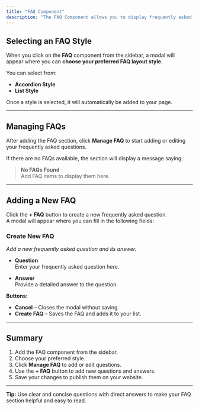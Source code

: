 ```yaml
---
title: "FAQ Component"
description: "The FAQ Component allows you to display frequently asked questions on your website. You can choose from multiple FAQ styles and easily manage your questions and answers directly from the builder."
---
```


## Selecting an FAQ Style

When you click on the **FAQ** component from the sidebar, a modal will appear where you can **choose your preferred FAQ layout style**.

You can select from:

- **Accordion Style**
- **List Style**

Once a style is selected, it will automatically be added to your page.

---

## Managing FAQs

After adding the FAQ section, click **Manage FAQ** to start adding or editing your frequently asked questions.

If there are no FAQs available, the section will display a message saying:

> **No FAQs Found**  
> Add FAQ items to display them here.

---

## Adding a New FAQ

Click the **+ FAQ** button to create a new frequently asked question.  
A modal will appear where you can fill in the following fields:

### Create New FAQ

_Add a new frequently asked question and its answer._

- **Question**  
  Enter your frequently asked question here.

- **Answer**  
  Provide a detailed answer to the question.

**Buttons:**

- **Cancel** – Closes the modal without saving.
- **Create FAQ** – Saves the FAQ and adds it to your list.

---

## Summary

1. Add the FAQ component from the sidebar.
2. Choose your preferred style.
3. Click **Manage FAQ** to add or edit questions.
4. Use the **+ FAQ** button to add new questions and answers.
5. Save your changes to publish them on your website.

---

**Tip:** Use clear and concise questions with direct answers to make your FAQ section helpful and easy to read.
